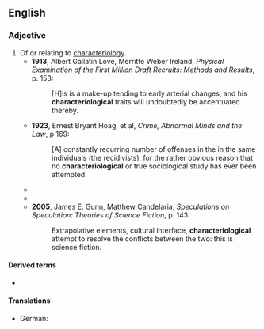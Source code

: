 ==English==

===Adjective===
{{en-adj}}

# Of or relating to [[characteriology]].
#* '''1913''', Albert Gallatin Love, Merritte Weber Ireland, ''Physical Examination of the First Million Draft Recruits: Methods and Results'', p. 153:
#*: [H]is is a make-up tending to early arterial changes, and his '''characteriological''' traits will undoubtedly be accentuated thereby.
#* '''1923''', Ernest Bryant Hoag, et al, ''Crime, Abnormal Minds and the Law'', p 169:
#*: [A] constantly recurring number of offenses in the in the same individuals (the recidivists), for the rather obvious reason that no '''characteriological''' or true sociological study has ever been attempted.
#* {{quote-text|year=1959|author=Joseph L. French|title=Educating the Gifted: A Book of Readings|page=513|passage=Students with '''characteriological''' disorders should not be admitted.}}
#* {{quote-text|year=1997|author=Hans J. Eysenck|title=Dimensions of Personality|page=215|passage=It appears likely, therefore, that "lack of conformity" may in some measure be related to temperamental or '''characteriological''' features of the personality.}}
#* '''2005''', James E. Gunn, Matthew Candelaria, ''Speculations on Speculation: Theories of Science Fiction'', p. 143:
#*: Extrapolative elements, cultural interface, '''characteriological''' attempt to resolve the conflicts between the two: this is science fiction.

====Derived terms====
* {{l|en|characteriologically}}

====Translations====
{{trans-top|of or relating to characteriology}}
* German: {{t|de|charakteriologisch}}
{{trans-mid}}
{{trans-bottom}}
